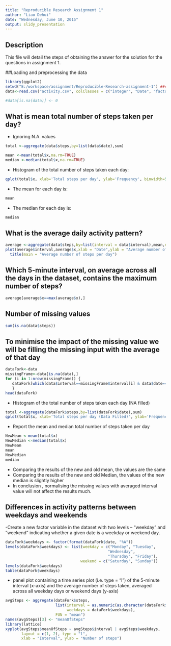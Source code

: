 ```yaml
---
title: "Reproducible Research Assignment 1"
author: "Liao Dehui"
date: "Wednesday, June 10, 2015"
output: slidy_presentation
---
```


## Description

This file will detail the steps of obtaining the answer for the solution for the questions in assignment 1.

##Loading and preprocessing the data

```r
library(ggplot2)
setwd("E:/workspace/assignment/Reproducible-Research-assignment-1") ##setting the working directory
data<-read.csv("activity.csv", colClasses = c("integer", "Date", "factor"))                                      ## reading the data

#data[is.na(data)] <- 0
```

## What is mean total number of steps taken per day?
- Ignoring N.A. values 
```r
total <-aggregate(data$steps,by=list(data$date),sum)

mean <-mean(total$x,na.rm=TRUE)
median <-median(total$x,na.rm=TRUE)
```

- Histogram of the total number of steps taken each day:
```r
qplot(total$x, xlab='Total steps per day', ylab='Frequency', binwidth=500)
```

- The mean for each day is:
```r
mean
```
- The median for each day is:
```r
median
```
## What is the average daily activity pattern?

```r
average <-aggregate(data$steps,by=list(interval = data$interval),mean,na.rm=TRUE)
plot(average$interval,average$x,xlab = "Date",ylab = "Average number of steps",type = "l",col="black")
  title(main = "Average number of steps per day")
```
## Which 5-minute interval, on average across all the days in the dataset, contains the maximum number of steps?

```r
average[average$x==max(average$x),]
```
## Number of missing values
```r
sum(is.na(data$steps))
```
## To minimise the impact of the missing value we will be filling the missing input with the average of that day
```r
dataFork<-data
missingFrame<-data[is.na(data),]
for (i in 1:nrow(missingFrame)) {
   dataFork[which(data$interval==missingFrame$interval[i] & data$date==missingFrame$date[i]),]$steps  <- average[which(missingFrame$interval[i] == average$interval), ]$x
   }
head(dataFork)
```
- Histogram of the total number of steps taken each day (NA filled)
```r
total <-aggregate(dataFork$steps,by=list(dataFork$date),sum)
qplot(total$x, xlab='Total steps per day (Data Filled)', ylab='Frequency', binwidth=500)
```
- Report the mean and median total number of steps taken per day
```r
NewMean <-mean(total$x)
NewMedian <-median(total$x)
NewMean
mean
NewMedian
median
```
 - Comparing the results of the new and old mean, the values are the same
 - Comparing the results of the new and old Median, the values of the new median is slightly higher
 - In conclusion , normalising the missing values with averaged interval value will not affect the results much.

## Differences in activity patterns between weekdays and weekends
-Create a new factor variable in the dataset with two levels -- "weekday" and "weekend" indicating whether a given date is a weekday or weekend day.

```r
dataFork$weekdays <- factor(format(dataFork$date, "%A"))
levels(dataFork$weekdays) <- list(weekday = c("Monday", "Tuesday",
                                             "Wednesday", 
                                             "Thursday", "Friday"),
                                 weekend = c("Saturday", "Sunday"))
levels(dataFork$weekdays)
table(dataFork$weekdays)
```
- panel plot containing a time series plot (i.e. type = "l") of the 5-minute interval (x-axis) and the average number of steps taken, averaged across all weekday days or weekend days (y-axis)
```r
avgSteps <- aggregate(dataFork$steps, 
                      list(interval = as.numeric(as.character(dataFork$interval)), 
                           weekdays = dataFork$weekdays),
                      FUN = "mean")
names(avgSteps)[3] <- "meanOfSteps"
library(lattice)
xyplot(avgSteps$meanOfSteps ~ avgSteps$interval | avgSteps$weekdays, 
       layout = c(1, 2), type = "l", 
       xlab = "Interval", ylab = "Number of steps")
```